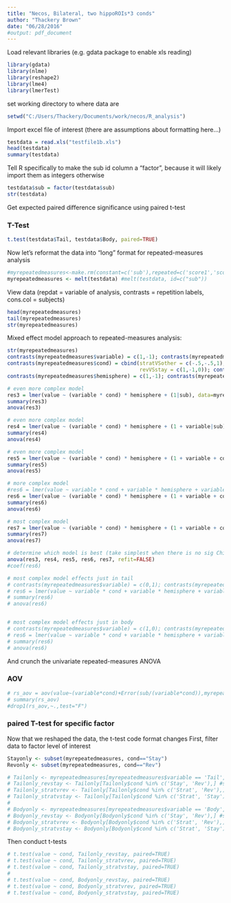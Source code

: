 ```yaml
---
title: "Necos, Bilateral, two hippoROIs*3 conds"
author: "Thackery Brown"
date: "06/28/2016"
#output: pdf_document
---
```


Load relevant libraries (e.g. gdata package to enable xls reading)
```r
library(gdata)
library(nlme)
library(reshape2)
library(lme4)
library(lmerTest)
```

set working directory to where data are
```r
setwd("C:/Users/Thackery/Documents/work/necos/R_analysis")

```


Import excel file of interest (there are assumptions about formatting here...)
```r
testdata = read.xls("testfile1b.xls")
head(testdata)
summary(testdata)
```

Tell R specifically to make the sub id column a "factor", because it will likely import them as integers otherwise
```r
testdata$sub = factor(testdata$sub)
str(testdata)
```

Get expected paired difference significance using paired t-test

### T-Test
```r
t.test(testdata$Tail, testdata$Body, paired=TRUE)
```

Now let's reformat the data into "long" format for repeated-measures analysis
```r
#myrepeatedmeasures<-make.rm(constant=c('sub'),repeated=c('score1','score2'),data=testdata)
myrepeatedmeasures <- melt(testdata) #melt(testdata, id=c("sub")) 

```
View data (repdat = variable of analysis, contrasts = repetition labels, cons.col = subjects)
```r
head(myrepeatedmeasures)
tail(myrepeatedmeasures)
str(myrepeatedmeasures)
```

Mixed effect model approach to repeated-measures analysis:
```r
str(myrepeatedmeasures)
contrasts(myrepeatedmeasures$variable) = c(1,-1); contrasts(myrepeatedmeasures$variable)
contrasts(myrepeatedmeasures$cond) = cbind(stratVSother = c(-.5,-.5,1),
                                           revVSstay = c(1,-1,0)); contrasts(myrepeatedmeasures$cond)
contrasts(myrepeatedmeasures$hemisphere) = c(1,-1); contrasts(myrepeatedmeasures$hemisphere)

# even more complex model
res3 = lmer(value ~ (variable * cond) * hemisphere + (1|sub), data=myrepeatedmeasures)
summary(res3)
anova(res3)

# even more complex model
res4 = lmer(value ~ (variable * cond) * hemisphere + (1 + variable|sub), data=myrepeatedmeasures)
summary(res4)
anova(res4)

# even more complex model
res5 = lmer(value ~ (variable * cond) * hemisphere + (1 + variable + cond|sub), data=myrepeatedmeasures)
summary(res5)
anova(res5)

# more complex model
#res6 = lmer(value ~ variable * cond + variable * hemisphere + variable*cond*hemisphere + (1 + variable + cond + hemisphere|sub), data=myrepeatedmeasures)
res6 = lmer(value ~ (variable * cond) * hemisphere + (1 + variable + cond + hemisphere|sub), data=myrepeatedmeasures)
summary(res6)
anova(res6)

# most complex model
res7 = lmer(value ~ (variable * cond) * hemisphere + (1 + variable + cond + hemisphere + variable:cond|sub), data=myrepeatedmeasures)
summary(res7)
anova(res7)

# determine which model is best (take simplest when there is no sig Chi Sq)
anova(res3, res4, res5, res6, res7, refit=FALSE)
#coef(res6)

# most complex model effects just in tail
# contrasts(myrepeatedmeasures$variable) = c(0,1); contrasts(myrepeatedmeasures$variable)
# res6 = lmer(value ~ variable * cond + variable * hemisphere + variable*cond*hemisphere + (1 + variable + cond + hemisphere|sub), data=myrepeatedmeasures)
# summary(res6)
# anova(res6)


# most complex model effects just in body
# contrasts(myrepeatedmeasures$variable) = c(1,0); contrasts(myrepeatedmeasures$variable)
# res6 = lmer(value ~ variable * cond + variable * hemisphere + variable*cond*hemisphere + (1 + variable + cond + hemisphere|sub), data=myrepeatedmeasures)
# summary(res6)
# anova(res6)

```

And crunch the univariate repeated-measures ANOVA

### AOV
```r
# rs_aov = aov(value~(variable*cond)+Error(sub/(variable*cond)),myrepeatedmeasures)
# summary(rs_aov)
#drop1(rs_aov,~.,test="F")
```
### paired T-test for specific factor
Now that we reshaped the data, the t-test code format changes
First, filter data to factor level of interest

```r
Stayonly <- subset(myrepeatedmeasures, cond=="Stay")
Revonly <- subset(myrepeatedmeasures, cond=="Rev")

# Tailonly <- myrepeatedmeasures[myrepeatedmeasures$variable == 'Tail',] #subset myrepeatedmeasures with indexing
# Tailonly_revstay <- Tailonly[Tailonly$cond %in% c('Stay', 'Rev'),] #subset Tailonly with indexing using a string of indices
# Tailonly_stratvrev <- Tailonly[Tailonly$cond %in% c('Strat', 'Rev'),] #subset Tailonly with indexing using a string of indices
# Tailonly_stratvstay <- Tailonly[Tailonly$cond %in% c('Strat', 'Stay'),] #subset Tailonly with indexing using a string of indices
# 
# Bodyonly <- myrepeatedmeasures[myrepeatedmeasures$variable == 'Body',] #subset myrepeatedmeasures with indexing
# Bodyonly_revstay <- Bodyonly[Bodyonly$cond %in% c('Stay', 'Rev'),] #subset Tailonly with indexing using a string of indices
# Bodyonly_stratvrev <- Bodyonly[Bodyonly$cond %in% c('Strat', 'Rev'),] #subset Tailonly with indexing using a string of indices
# Bodyonly_stratvstay <- Bodyonly[Bodyonly$cond %in% c('Strat', 'Stay'),] #subset Tailonly with indexing using a string of indices
```

Then conduct t-tests

```r
# t.test(value ~ cond, Tailonly_revstay, paired=TRUE)
# t.test(value ~ cond, Tailonly_stratvrev, paired=TRUE)
# t.test(value ~ cond, Tailonly_stratvstay, paired=TRUE)
# 
# t.test(value ~ cond, Bodyonly_revstay, paired=TRUE)
# t.test(value ~ cond, Bodyonly_stratvrev, paired=TRUE)
# t.test(value ~ cond, Bodyonly_stratvstay, paired=TRUE)

```

